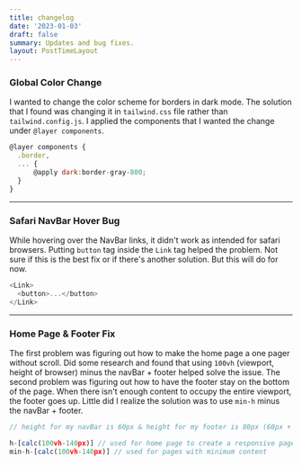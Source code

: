 ```yaml
---
title: changelog
date: '2023-01-03'
draft: false
summary: Updates and bug fixes.
layout: PostTimeLayout
---
```


### Global Color Change
I wanted to change the color scheme for borders in dark mode. The solution that I found was changing it in `tailwind.css` file rather than `tailwind.config.js`. I applied the components that I wanted the change under `@layer components`.

```js
@layer components {
  .border,
  ... {
      @apply dark:border-gray-800;
  }
}
```

---

### Safari NavBar Hover Bug
While hovering over the NavBar links, it didn't work as intended for safari browsers. Putting `button` tag inside the `Link` tag helped the problem. Not sure if this is the best fix or if there's another solution. But this will do for now.

```js
<Link>
  <button>...</button>
</Link>
```

---

### Home Page & Footer Fix
The first problem was figuring out how to make the home page a one pager  without scroll. Did some research and found that using `100vh` (viewport, height of browser) minus the navBar + footer helped solve the issue. The second problem was figuring out how to have the footer stay on the bottom of the page. When there isn't enough content to occupy the entire viewport, the footer goes up. Little did I realize the solution was to use `min-h` minus the navBar + footer.

```js
// height for my navBar is 60px & height for my footer is 80px (60px + 80px = 140px)

h-[calc(100vh-140px)] // used for home page to create a responsive page without a scroll
min-h-[calc(100vh-140px)] // used for pages with minimum content
```
